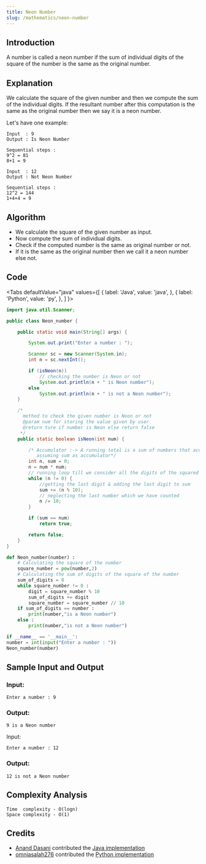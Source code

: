 ```yaml
---
title: Neon Number
slug: /mathematics/neon-number
---
```


## Introduction

A number is called a neon number if the sum of individual digits of the square of the number is the same as the original number.

## Explanation

We calculate the square of the given number and then we compute the sum of the individual digits. If the resultant number after this computation is the same as the original number then we say it is a neon number.

Let's have one example:
```
Input  : 9
Output : Is Neon Number

Sequential steps :
9^2 = 81
8+1 = 9

Input  : 12
Output : Not Neon Number

Sequential steps :
12^2 = 144
1+4+4 = 9
```

## Algorithm

- We calculate the square of the given number as input.
- Now compute the sum of individual digits.
- Check if the computed number is the same as original number or not.
- If it is the same as the original number then we call it a neon number else not.

## Code


<Tabs
  defaultValue="java"
  values={[
    { label: 'Java', value: 'java', },
    { label: 'Python', value: 'py', },
  ]
}>
<TabItem value="java">

```java
import java.util.Scanner;

public class Neon_number {

    public static void main(String[] args) {

        System.out.print("Enter a number : ");

        Scanner sc = new Scanner(System.in);
        int n = sc.nextInt();

        if (isNeon(n))
            // checking the number is Neon or not
            System.out.println(n + " is Neon number");
        else
            System.out.println(n + " is not a Neon number");
    }

    /*
      method to check the given number is Neon or not
      @param num for storing the value given by user
      @return ture if number is Neon else return false
     */
    public static boolean isNeon(int num) {

        /* Accumulator :-> A running total is a sum of numbers that accumulate with each iteration of a loop
           assuming sum as accumulator*/
        int n, sum = 0;
        n = num * num;
        // running loop till we consider all the digits of the squared number
        while (n != 0) { 
            //getting the last digit & adding the last digit to sum 
            sum += (n % 10);
            // neglecting the last number which we have counted 
            n /= 10; 
        }

        if (sum == num)
            return true;

        return false;
    }
}
```

</TabItem>
<TabItem value="py">

```py
def Neon_number(number) :
    # Calculating the square of the number
    square_number = pow(number,2)
    # Calculating the sum of digits of the square of the number
    sum_of_digits = 0
    while square_number != 0 :
        digit = square_number % 10
        sum_of_digits += digit
        square_number = square_number // 10
    if sum_of_digits == number :
        print(number,"is a Neon number")
    else :
        print(number,"is not a Neon number")

if __name__ == '__main__':
number = int(input("Enter a number : "))
Neon_number(number)
```

</TabItem>
</Tabs>

## Sample Input and Output

### Input:

```
Enter a number : 9
```

### Output:

```
9 is a Neon number
```

Input:
 
```
Enter a number : 12
```
 
### Output:
 
```
12 is not a Neon number
```

## Complexity Analysis

```
Time  complexity - O(logn)
Space complexity - O(1)
```

## Credits

- [Anand Dasani](https://github.com/ananddasani) contributed the [Java implementation](https://github.com/TesseractCoding/NeoAlgo/blob/master/Java/math/Neon_number.java)
- [omniasalah276](https://github.com/omniasalah276) contributed the [Python implementation](https://github.com/TesseractCoding/NeoAlgo/blob/master/Python/math/Neon_number.py)

